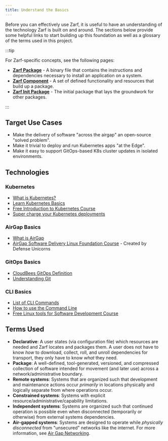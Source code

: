```yaml
---
title: Understand the Basics
---
```


Before you can effectively use Zarf, it is useful to have an understanding of the technology Zarf is built on and around. The sections below provide some helpful links to start building up this foundation as well as a glossary of the terms used in this project.

:::tip

For Zarf-specific concepts, see the following pages:

- [**Zarf Package**](/ref/packages) - A binary file that contains the instructions and dependencies necessary to install an application on a system.
- [**Zarf Component**](/ref/components) - A set of defined functionality and resources that build up a package.
- [**Zarf Init Package**](/ref/init-package) - The initial package that lays the groundwork for other packages.

:::

## Target Use Cases

- Make the delivery of software "across the airgap" an open-source "solved problem".
- Make it trivial to deploy and run Kubernetes apps "at the Edge".
- Make it easy to support GitOps-based K8s cluster updates in isolated environments.

## Technologies

### Kubernetes

- [What is Kubernetes?](https://www.ibm.com/cloud/learn/kubernetes)
- [Learn Kubernetes Basics](https://kubernetes.io/docs/tutorials/kubernetes-basics/)
- [Free Introduction to Kubernetes Course](https://www.edx.org/course/introduction-to-kubernetes)
- [Super charge your Kubernetes deployments](https://www.youtube.com/watch?v=N6UCKF7JD7k)

### AirGap Basics

- [What is AirGap](https://ibm.github.io/kubernetes-networking/vpc/airgap/)
- [AirGap Software Delivery Linux Foundation Course](https://training.linuxfoundation.org/training/modern-air-gap-software-delivery-lfs281/) - Created by Defense Unicorns

### GitOps Basics

- [CloudBees GitOps Definition](https://www.cloudbees.com/gitops/what-is-gitops)
- [Understanding Git](https://hackernoon.com/understanding-git-fcffd87c15a3)

### CLI Basics

- [List of CLI Commands](https://www.codecademy.com/article/command-line-commands)
- [How to use the Command Line](https://training.linuxfoundation.org/training/linux-tools-for-software-development-lfd108x/)
- [Free Linux tools for Software Development Course](https://training.linuxfoundation.org/training/linux-tools-for-software-development-lfd108x/)

## Terms Used

- **Declarative**:  A user states (via configuration file) which resources are needed and Zarf locates and packages them. A user does not have to know _how_ to download, collect, roll, and unroll dependencies for transport, they only have to know _what_ they need.
- **Package**:  A well-defined, tool-generated, versioned, and compressed collection of software intended for movement (and later use) across a network/administrative boundary.
- **Remote systems**:  Systems that are organized such that development and maintenance actions occur _primarily_ in locations physically and logically separate from where operations occur.
- **Constrained systems**:  Systems with explicit resource/administrative/capability limitations.
- **Independent systems**:  Systems are organized such that continued operation is possible even when disconnected (temporarily or otherwise) from external systems dependencies.
- **Air-gapped systems**:  Systems are designed to operate while _physically disconnected_ from "unsecured" networks like the internet. For more information, see [Air Gap Networking](<https://en.wikipedia.org/wiki/Air_gap_(networking)>).

